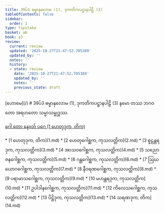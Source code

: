 ```yaml
---
title: 39ပ်3 ဓမ္မာနုလောမ (1), ဒုကတိကပဋ္ဌာနပါဠိ (3)
tableOfContents: false
sidebar:
  order: 1
type: tipitaka
basket: ab
book: p3
review:
  current: review
  updated: '2025-10-27T21:47:52.705389'
  updated_by: ''
  notes: ''
  history:
  - state: review
    date: '2025-10-27T21:47:52.705389'
    updated_by: ''
    notes: ''
    previous_state: draft
---
```



<ReviewStatus review={frontmatter.review} showDetails={true} />

<HypothesisAnnotation frontmatter={frontmatter} />

<Paragraph type="center" book="p3">
[ဟောမေ](/)
</Paragraph>

<Paragraph type="center" book="p3">
# 39ပ်3 ဓမ္မာနုလောမ (1), ဒုကတိကပဋ္ဌာနပါဠိ (3)
</Paragraph>

<Paragraph number="1" book="p3">
နမော တဿ ဘဂဝတော အရဟတော သမ္မာသမ္ဗုဒ္ဓဿ.

[ဂေါ တော နေxတ် ပဂေ (1 ဟေတုဒုက, တိက)](1.md)



</Paragraph>

<TableOfContents book="p3" section="39">
* [1 ဟေတုဒုက, တိက](1.md)
* [2 ဟေတုဂေါစ္ဆက, ကုသလတ္တိက](2.md)
* [3 စူဠန္တရဒုက, ကုသလတ္တိက](3.md)
* [4 အာသဝဂေါစ္ဆက, ကုသလတ္တိက](4.md)
* [5 သညောဇနဂေါစ္ဆက, ကုသလတ္တိက](5.md)
* [6 ဂန္ထဂေါစ္ဆက, ကုသလတ္တိက](6.md)
* [7 ဩဃယောဂဂေါစ္ဆက, ကုသလတ္တိက](7.md)
* [8 နီဝရဏဂေါစ္ဆက, ကုသလတ္တိက](8.md)
* [9 ပရာမာသဂေါစ္ဆက, ကုသလတ္တိက](9.md)
* [10 မဟန္တရဒုက, ကုသလတ္တိက](10.md)
* [11 ဥပါဒါနဂေါစ္ဆက, ကုသလတ္တိက](11.md)
* [12 ကိလေသဂေါစ္ဆက, ကုသလတ္တိက](12.md)
* [13 ပိဋ္ဌိဒုက, ကုသလတ္တိက](13.md)
* [14 သရဏဒုက, တိက](14.md)
</TableOfContents>
